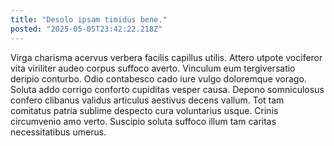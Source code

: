```yaml
---
title: "Desolo ipsam timidus bene."
posted: "2025-05-05T23:42:22.218Z"
---
```


Virga charisma acervus verbera facilis capillus utilis. Attero utpote vociferor vita viriliter audeo corpus suffoco averto. Vinculum eum tergiversatio deripio conturbo.
Odio contabesco cado iure vulgo doloremque vorago. Soluta addo corrigo conforto cupiditas vesper causa. Depono somniculosus confero clibanus validus articulus aestivus decens vallum.
Tot tam comitatus patria sublime despecto cura voluntarius usque. Crinis circumvenio amo verto. Suscipio soluta suffoco illum tam caritas necessitatibus umerus.
